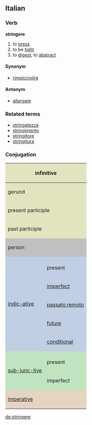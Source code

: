 ==Italian==
===Verb===
'''stringere'''

# to [[press]]
# to be [[tight]]
# to [[digest]], to [[abstract]]

====Synonym====
*[[rimpicciolire]]

====Antonym====
*[[allargare]]

===Related terms===
*[[stringatezza]]
*[[stringimento]]
*[[stringitore]]
*[[stringitura]]

===Conjugation===

<center>
{| style="background:#F0F0F0"

|-
! colspan="3" style="background:#e2e4c0" | infinitive
| colspan="5" | stringere

|-
! colspan="3" style="background:#e2e4c0" | gerund
| colspan="5" | stringendo

|-
! colspan="3" style="background:#e2e4c0" | present participle
| colspan="5" | [[stringente]]

|-
! colspan="3" style="background:#e2e4c0" | past participle
| colspan="5" | [[stretto]]

|-
! colspan="2" rowspan="2" style="background:#C0C0C0" | person
! colspan="3" style="background:#C0C0C0" | singular
! colspan="3" style="background:#C0C0C0" | plural

|-
! style="background:#C0C0C0;width:12.5%" | first
! style="background:#C0C0C0;width:12.5%" | second
! style="background:#C0C0C0;width:12.5%" | third
! style="background:#C0C0C0;width:12.5%" | first
! style="background:#C0C0C0;width:12.5%" | second
! style="background:#C0C0C0;width:12.5%" | third

|-
! rowspan="6" style="background:#c0cfe4" | [[indicative|indic-ative]]

! style="background:#c0cfe4" colspan="1" | 
! style="background:#c0cfe4" | io
! style="background:#c0cfe4" | tu
! style="background:#c0cfe4" | lui/lei
! style="background:#c0cfe4" | noi
! style="background:#c0cfe4" | voi
! style="background:#c0cfe4" | loro

|-
! style="height:3em;background:#c0cfe4" | present
| stringo
| stringi
| stringe
| stringiamo
| stringete
| stringono

|-
! style="height:3em;background:#c0cfe4" | [[imperfect]]
| stringevo
| stringevi
| stringeva
| stringevamo
| stringevate
| stringevano

|-
! style="height:3em;background:#c0cfe4" | [[passato remoto]]
| strinsi
| stringesti
| strinse
| stringemmo
| stringeste
| strinsero

|-
! style="height:3em;background:#c0cfe4" | [[future]]
| stringerò
| stringerai
| stringerà
| stringeremo
| stringerete
| stringeranno

|-
! style="height:3em;background:#c0cfe4" | [[conditional]]
| stringerei
| stringeresti
| stringerebbe
| stringeremmo
| stringereste
| stringerebbero

|-
! rowspan="3" style="background:#c0e4c0" |[[subjunctive|sub-junc-tive]]
! style="background:#c0e4c0" | 
! style="background:#c0e4c0" | che io
! style="background:#c0e4c0" | che tu
! style="background:#c0e4c0" | che lui/che lei
! style="background:#c0e4c0" | che noi
! style="background:#c0e4c0" | che voi
! style="background:#c0e4c0" | che loro

|-
! style="height:3em;background:#c0e4c0" | present
| stringa
| stringa
| stringa
| stringiamo
| stringiate
| stringano

|-
! style="height:3em;background:#c0e4c0" rowspan="1" | imperfect
| stringessi
| stringessi
| stringesse
| stringessimo
| stringeste
| stringessero

|-
! colspan="2" rowspan="2" style="height:3em;background:#e4d4c0" | [[imperative]]
! style="background:#e4d4c0" | -
! style="background:#e4d4c0" | tu
! style="background:#e4d4c0" | lui/lei
! style="background:#e4d4c0" | noi
! style="background:#e4d4c0" | voi
! style="background:#e4d4c0" | loro

|-
|
| stringi
| stringa
| stringiamo
| stringete
| stringano

|}
</center>

[[de:stringere]]